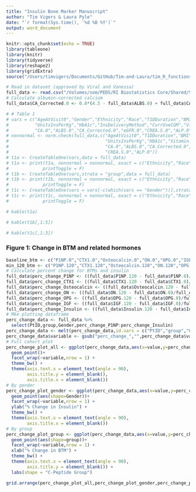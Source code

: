 ```yaml
---
title: "Insulin Bone Marker Manuscript"
author: "Tim Vigers & Laura Pyle"
date: "`r format(Sys.time(), '%d %B %Y')`"
output: word_document
---
```


```r
knitr::opts_chunk$set(echo = TRUE)
library(tableone)
library(knitr)
library(tidyverse)
library(reshape2)
library(gridExtra)
source("/Users/timvigers/Documents/GitHub/Tim-and-Laura/tim_R_functions.R")
```

```r
# Read in dataset (approved by Viral and Vanessa)
full_data <- read.csv("/Volumes/som/PEDS/RI Biostatistics Core/Shared/Shared Projects/Laura/BDC/Projects/Viral Shah/Insulin bone marker/Manuscript/Data_Cleaned/full_data.csv")
# Calculate albumin-corrected calcium
full_data$CA_Corrected.0 <- 0.8*(4.5 - full_data$ALBS.0) + full_data$CA.0
```

```r
# # Table 1
# vars = c("AgeAtVisit0","Gender","Ethnicity","Race","T1DDuration","BMI",
#          "UnitsInsPerKg","HbA1c","InsDeliveryMethod","CurrUseCGM","Vitamin.D.0",
#          "CA.0","ALBS.0","CA_Corrected.0","eGFR.0","CREA.S.0","ALP.0")
# nonnormal <- norm.check(full_data,c("AgeAtVisit0","T1DDuration","BMI",
#                                     "UnitsInsPerKg","HbA1c","Vitamin.D.0",
#                                     "CA.0","ALBS.0","CA_Corrected.0","eGFR.0",
#                                     "CREA.S.0","ALP.0"))
# t1a <- CreateTableOne(vars,data = full_data)
# t1a <- print(t1a, nonnormal = nonnormal, exact = c("Ethnicity","Race","CurrUseCGM"),
#             printToggle = F)
# t1b <- CreateTableOne(vars,strata = "group",data = full_data)
# t1b <- print(t1b, nonnormal = nonnormal, exact = c("Ethnicity","Race","CurrUseCGM"),
#             printToggle = F)
# t1c <- CreateTableOne(vars = vars[-c(which(vars == "Gender"))],strata = "Gender",data = full_data)
# t1c <- print(t1c, nonnormal = nonnormal, exact = c("Ethnicity","Race"),
#             printToggle = F)
```

<!-- ### Table 1a: Descriptive Statistics for Full Cohort -->

```r
# kable(t1a)
```

<!-- ### Table 1b: Descriptive Statistics by C-Peptide Group -->

```r
# kable(t1b[,1:5])
```

<!-- ### Table 1c: Descriptive Statistics by Gender -->

```r
# kable(t1c[,1:3])
```

### Figure 1: Change in BTM and related hormones

```r
baseline_btm <- c("P1NP.0","CTX1.0","Osteocalcin.0","ON.0","OPG.0","IGF.0")
min_120_btm <- c("P1NP.120","CTX1.120","Osteocalcin.120","ON.120","OPG.120","IGF.120")
# Calculate percent change for BTMs and insulin
full_data$perc_change_P1NP <- ((full_data$P1NP.120 - full_data$P1NP.0)/full_data$P1NP.0)*100
full_data$perc_change_CTX1 <- ((full_data$CTX1.120 - full_data$CTX1.0)/full_data$CTX1.0)*100
full_data$perc_change_Osteocalcin <- ((full_data$Osteocalcin.120 - full_data$Osteocalcin.0)/full_data$Osteocalcin.0)*100
full_data$perc_change_ON <- ((full_data$ON.120 - full_data$ON.0)/full_data$ON.0)*100
full_data$perc_change_OPG <- ((full_data$OPG.120 - full_data$OPG.0)/full_data$OPG.0)*100
full_data$perc_change_IGF <- ((full_data$IGF.120 - full_data$IGF.0)/full_data$IGF.0)*100
full_data$perc_change_Insulin <- ((full_data$Insulin.120 - full_data$Insulin.0)/full_data$Insulin.0)*100
# Mke plotting dataframe
perc_change_data <- full_data %>%
  select(PtID,group,Gender,perc_change_P1NP:perc_change_Insulin)
perc_change_data <- melt(perc_change_data,id.vars = c("PtID","group","Gender","perc_change_Insulin"))
perc_change_data$variable <- gsub("perc_change_","",perc_change_data$variable)
# Full cohort plot
perc_change_plot_all <- ggplot(perc_change_data,aes(x=value,y=perc_change_Insulin)) + 
  geom_point()+
  facet_wrap(~variable,nrow = 1) +
  theme_bw() + 
  theme(axis.text.x = element_text(angle = 90),
        axis.title.y = element_blank(),
        axis.title.x = element_blank())
# By gender
perc_change_plot_gender <- ggplot(perc_change_data,aes(x=value,y=perc_change_Insulin)) + 
  geom_point(aes(shape=Gender))+
  facet_wrap(~variable,nrow = 1) +
  ylab("% Change in Insulin") +
  theme_bw() + 
  theme(axis.text.x = element_text(angle = 90),
        axis.title.x = element_blank())
# By group
perc_change_plot_group <- ggplot(perc_change_data,aes(x=value,y=perc_change_Insulin)) + 
  geom_point(aes(shape=group))+
  facet_wrap(~variable,nrow = 1) +
  xlab("% Change in BTM") +
  theme_bw() + 
  theme(axis.text.x = element_text(angle = 90),
        axis.title.y = element_blank()) +
  labs(shape = "C-Peptide Group")
```

```r
grid.arrange(perc_change_plot_all,perc_change_plot_gender,perc_change_plot_group, nrow = 3)
```